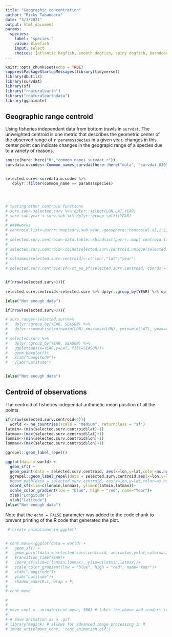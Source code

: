 ```yaml
---
title: "Geographic concentration"
author: "Ricky Tabandera"
date: "3/3/2021"
output: html_document
params:
  species:
    label: "species:"
    value: Bluefish
    input: select
    choices: [atlantic hagfish, smooth dogfish, spiny dogfish, barndoor skate, winter skate, clearnose skate, rosette skate, little skate, smooth skate, thorny skate, Atlantic herring, alewife, blueback herring, offshore hake, silver hake, Atlantic cod, haddock, pollock, white hake, red hake, cusk, atlantic halibut, american plaice, summer flounder, yellowtail flounder, winter flounder, witch flounder, atlantic mackerel, butterfish, bluefish, scup, acadian redfish , atlantic wolffish, ocean pout, monkfish, atlantic menhaden, windowpane flounder, black sea bass ]
---
```


```r
knitr::opts_chunk$set(echo = TRUE)
suppressPackageStartupMessages(library(tidyverse))
library(dbutils)
library(survdat)
library(sf)
library("rnaturalearth")
library("rnaturalearthdata")
library(gganimate)
```

## Geographic range centroid

Using fisheries independant data from bottom trawls in `survdat`. The unweighted  centroid is one metric that describes the geometric center of the observed range of `r params$species` in a given year. changes in this center point can indicate changes in the geograpic range of a species due to a variety of reasons.

```r
source(here::here("R","common_names_survdat.r"))
survdata.w.codes<-Common_names_survdat(here::here("data", "survdat_03032021.RDS"))


selected.surv<-survdata.w.codes %>% 
   dplyr::filter(common_name == params$species)




# testing other centroid functions
# surv.sub<-selected.surv %>% dplyr::select(LON,LAT,YEAR)
# surv.sub.year <-surv.sub %>% dplyr::group_split(YEAR)
# 
# ####works
# centroid.list<-purrr::map(surv.sub.year,~geosphere::centroid(.x[,1:2]))
# 
# selected.surv.centroid<-data.table::rbindlist(purrr::map( centroid.list, data.table::as.data.table))
# 
# selected.surv.centroid<-cbind(selected.surv.centroid,unique(selected.surv$YEAR))
# 
# colnames(selected.surv.centroid)<-c("lon","lat","year")
# 
# selected.surv.centroid.sf<-st_as_sf(selected.surv.centroid, coords = c("lon", "lat"), crs = 4326)


if(nrow(selected.surv>3)){
  
selected.surv.centroid<-selected.surv %>% dplyr::group_by(YEAR) %>% dplyr::summarise(lon=mean(LON),lat=mean(LAT))

}else("Not enough data")


```




```r
if(nrow(selected.surv>3)){

# surv.range<-selected.surv%>%
#   dplyr::group_by(YEAR, SEASON) %>%
#   dplyr::summarise(xmin=min(LON),xmax=max(LON), ymin=min(LAT), ymax=max(LAT))
# 
# selected.surv %>%
#   dplyr::group_by(YEAR, SEASON) %>%
#   ggplot(aes(x=YEAR,y=LAT, fill=SEASON))+
#   geom_boxplot()+
#   xlab("Longitude")+
#   ylab("Latitude")


}else("Not enough data")

```

## Centroid of observations 
The centroid of fisheries independat 
arithmetic mean position of all the points

```r
if(nrow(selected.surv.centroid<4)){
  world <- ne_countries(scale = "medium", returnclass = "sf")
latmin<-(min(selected.surv.centroid$lat)-1)
latmax<-(max(selected.surv.centroid$lat)+1)
lonmin<-(min(selected.surv.centroid$lon)-1)
lonmax<-(max(selected.surv.centroid$lon)+1)

ggrepel::geom_label_repel()

ggplot(data = world) +
  geom_sf() +
  geom_point(data = selected.surv.centroid, aes(x=lon,y=lat,color=as.numeric(YEAR)))+
  ggrepel::geom_label_repel(data = selected.surv.centroid,aes(x=lon,y=lat,label=YEAR),max.overlaps =20 )+
  #geom_path(data = selected.surv.centroid, aes(x=lon,y=lat,color=as.numeric(year)))+
  coord_sf(xlim=c(lonmin,lonmax), ylim=c(latmin,latmax))+
  scale_color_gradient(low = "blue", high = "red", name="Year")+
  xlab("Longitude")+
  ylab("Latitude")
}else("Not enough data")

```

Note that the `echo = FALSE` parameter was added to the code chunk to prevent printing of the R code that generated the plot.


```r
 # create animations in ggplot!


# cent.move<-ggplot(data = world) +
#   geom_sf() +
#   geom_point(data = selected.surv.centroid, aes(x=lon,y=lat,color=as.numeric(YEAR)),size=4,inherit.aes = FALSE)+
#   transition_time(YEAR)+
#   coord_sf(xlim=c(lonmin,lonmax), ylim=c(latmin,latmax))+
#   scale_color_gradient(low = "blue", high = "red", name="Year")+
#   xlab("Longitude")+
#   ylab("Latitude")+
#   shadow_wake(0.1, wrap = F)
# 
# cent.move

# 
# 
# move_cent <- animate(cent.move, 300) # takes the above and renders it into an animation
# 
# # Save animation as a .gif
# library(magick) # allows for advanced image processing in R
# image_write(move_cent, 'cent_animation.gif') 

```

